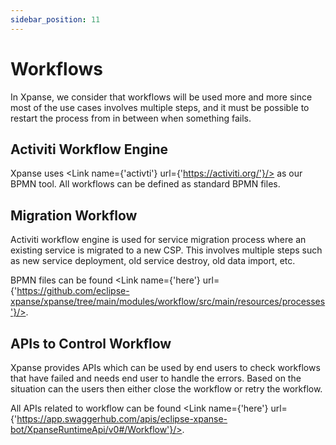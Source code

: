 ```yaml
---
sidebar_position: 11
---
```


# Workflows


In Xpanse, we consider that workflows will be used more and more since most of the use cases involves multiple steps, and it must be possible to restart the process from in between when something fails.

## Activiti Workflow Engine

Xpanse uses <Link name={'activti'} url={'https://activiti.org/'}/> as our BPMN tool. All workflows can be defined as standard BPMN files.

## Migration Workflow

Activiti workflow engine is used for service migration process where an existing service is migrated to a new CSP. This involves multiple steps such as new service deployment, old service destroy, old data import, etc.

BPMN files can be found <Link name={'here'} url={'https://github.com/eclipse-xpanse/xpanse/tree/main/modules/workflow/src/main/resources/processes'}/>.

## APIs to Control Workflow

Xpanse provides APIs which can be used by end users to check workflows that have failed and needs end user to handle the errors. Based on the situation can the users then either close the workflow or retry the workflow.

All APIs related to workflow can be found <Link name={'here'} url={'https://app.swaggerhub.com/apis/eclipse-xpanse-bot/XpanseRuntimeApi/v0#/Workflow'}/>.
